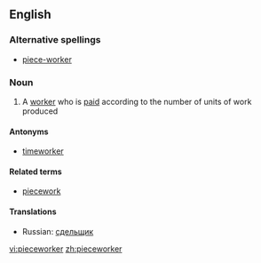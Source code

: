 ==English==

===Alternative spellings===
* [[piece-worker]]

===Noun===
{{en-noun}}

# A [[worker]] who is [[paid]] according to the number of units of work produced

====Antonyms====
*[[timeworker]]

====Related terms====
*[[piecework]]

====Translations====
{{trans-top|A worker paid according to the number of units produced}}
{{trans-mid}}
*Russian: [[сдельщик]] {{m}}
{{trans-bottom}}



[[vi:pieceworker]]
[[zh:pieceworker]]
